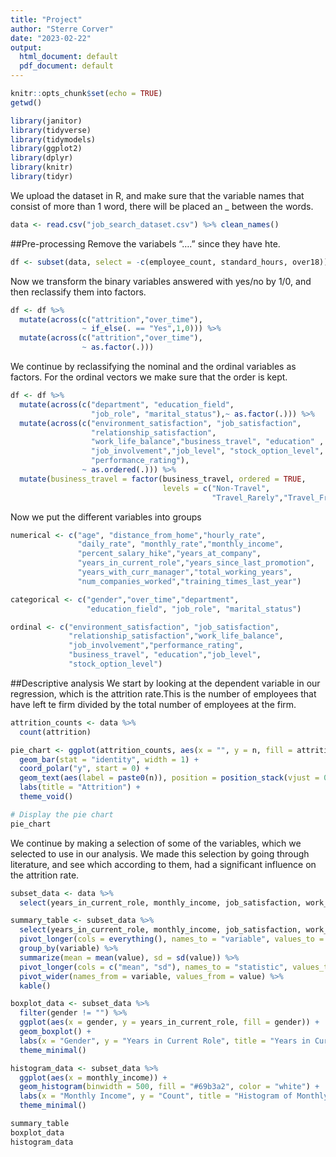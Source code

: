 ```yaml
---
title: "Project"
author: "Sterre Corver"
date: "2023-02-22"
output:
  html_document: default
  pdf_document: default
---
```


```r
knitr::opts_chunk$set(echo = TRUE)
getwd()
```

```r
library(janitor)
library(tidyverse)
library(tidymodels)
library(ggplot2)
library(dplyr)
library(knitr)
library(tidyr)
```

We upload the dataset in R, and make sure that the variable names that consist of more than 1 word, there will be placed an _ between the words. 

```r
data <- read.csv("job_search_dataset.csv") %>% clean_names()
```

##Pre-processing
Remove the variabels "...." since they have hte.

```r
df <- subset(data, select = -c(employee_count, standard_hours, over18))
```

Now we transform the binary variables answered with yes/no by 1/0, and then reclassify them into factors.

```r
df <- df %>%
  mutate(across(c("attrition","over_time"),
                ~ if_else(. == "Yes",1,0))) %>% 
  mutate(across(c("attrition","over_time"),
                ~ as.factor(.)))
```


We continue by reclassifying the nominal and the ordinal variables as factors. For the ordinal vectors we make sure that the order is kept.

```r
df <- df %>%  
  mutate(across(c("department", "education_field",
                  "job_role", "marital_status"),~ as.factor(.))) %>%
  mutate(across(c("environment_satisfaction", "job_satisfaction",
                  "relationship_satisfaction",
                  "work_life_balance","business_travel", "education" ,
                  "job_involvement","job_level", "stock_option_level",
                  "performance_rating"),
                ~ as.ordered(.))) %>%
  mutate(business_travel = factor(business_travel, ordered = TRUE,
                                  levels = c("Non-Travel",
                                             "Travel_Rarely","Travel_Frequently")))
```


Now we put the different variables into groups
```r
numerical <- c("age", "distance_from_home","hourly_rate",
               "daily_rate", "monthly_rate","monthly_income",
               "percent_salary_hike","years_at_company",
               "years_in_current_role","years_since_last_promotion",
               "years_with_curr_manager","total_working_years",
               "num_companies_worked","training_times_last_year") 

categorical <- c("gender","over_time","department",
                 "education_field", "job_role", "marital_status")

ordinal <- c("environment_satisfaction", "job_satisfaction",
             "relationship_satisfaction","work_life_balance",
             "job_involvement","performance_rating",
             "business_travel", "education","job_level",
             "stock_option_level")
```

   
##Descriptive analysis
We start by looking at the dependent variable in our regression, which is the attrition rate.This is the number of employees that have left te firm divided by the total number of employees at the firm.

```r

attrition_counts <- data %>%
  count(attrition)

pie_chart <- ggplot(attrition_counts, aes(x = "", y = n, fill = attrition)) +
  geom_bar(stat = "identity", width = 1) +
  coord_polar("y", start = 0) +
  geom_text(aes(label = paste0(n)), position = position_stack(vjust = 0.5)) +
  labs(title = "Attrition") +
  theme_void()

# Display the pie chart
pie_chart
```

We continue by making a selection of some of the variables, which we selected to use in our analysis. We made this selection by going through literature, and see which according to them, had a significant influence on the attrition rate.

```r
subset_data <- data %>%
  select(years_in_current_role, monthly_income, job_satisfaction, work_life_balance, age, gender)

summary_table <- subset_data %>%
  select(years_in_current_role, monthly_income, job_satisfaction, work_life_balance, age) %>%
  pivot_longer(cols = everything(), names_to = "variable", values_to = "value") %>%
  group_by(variable) %>%
  summarize(mean = mean(value), sd = sd(value)) %>%
  pivot_longer(cols = c("mean", "sd"), names_to = "statistic", values_to = "value") %>%
  pivot_wider(names_from = variable, values_from = value) %>%
  kable()

boxplot_data <- subset_data %>%
  filter(gender != "") %>%
  ggplot(aes(x = gender, y = years_in_current_role, fill = gender)) +
  geom_boxplot() +
  labs(x = "Gender", y = "Years in Current Role", title = "Years in Current Role by Gender") +
  theme_minimal()

histogram_data <- subset_data %>%
  ggplot(aes(x = monthly_income)) +
  geom_histogram(binwidth = 500, fill = "#69b3a2", color = "white") +
  labs(x = "Monthly Income", y = "Count", title = "Histogram of Monthly Income") +
  theme_minimal()

summary_table
boxplot_data
histogram_data
```




   
             